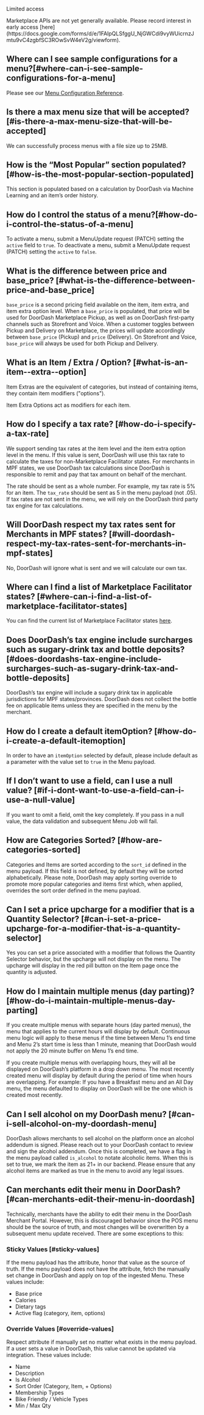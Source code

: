 Limited access

<Warning>
Marketplace APIs are not yet generally available. Please record interest in early access [here](https://docs.google.com/forms/d/e/1FAIpQLSfggU_NjGWCdi9vyWUicrnzJmtu9vC4zgbfSC3ROwSvW4eV2g/viewform).
</Warning>

## Where can I see sample configurations for a menu?​ [#where-can-i-see-sample-configurations-for-a-menu]

Please see our [Menu Configuration Reference](https://developer.doordash.com/en-US/docs/marketplace/explainers/menu_configuration_reference).

## Is there a max menu size that will be accepted? [#is-there-a-max-menu-size-that-will-be-accepted]

We can successfully process menus with a file size up to 25MB.

## How is the “Most Popular” section populated?​ [#how-is-the-most-popular-section-populated]

This section is populated based on a calculation by DoorDash via Machine Learning and an item’s order history.

## How do I control the status of a menu?​ [#how-do-i-control-the-status-of-a-menu]

To activate a menu, submit a MenuUpdate request (PATCH) setting the `active` field to `true`. To deactivate a menu, submit a MenuUpdate request (PATCH) setting the `active` to `false`.

## What is the difference between price and base\_price? [#what-is-the-difference-between-price-and-base_price]

`base_price` is a second pricing field available on the item, item extra, and item extra option level. When a `base_price` is populated, that price will be used for DoorDash Marketplace Pickup, as well as on DoorDash first-party channels such as Storefront and Voice. When a customer toggles between Pickup and Delivery on Marketplace, the prices will update accordingly between `base_price` (Pickup) and `price` (Delivery). On Storefront and Voice, `base_price` will always be used for both Pickup and Delivery.

## What is an Item / Extra / Option? [#what-is-an-item--extra--option]



Item Extras are the equivalent of categories, but instead of containing items, they contain item modifiers ("options").

Item Extra Options act as modifiers for each item.

## How do I specify a tax rate? [#how-do-i-specify-a-tax-rate]

We support sending tax rates at the item level and the item extra option level in the menu. If this value is sent, DoorDash will use this tax rate to calculate the taxes for non-Marketplace Facilitator states. For merchants in MPF states, we use DoorDash tax calculations since DoorDash is responsible to remit and pay that tax amount on behalf of the merchant.

The rate should be sent as a whole number. For example, my tax rate is 5% for an item. The `tax_rate` should be sent as 5 in the menu payload (not .05). If tax rates are not sent in the menu, we will rely on the DoorDash third party tax engine for tax calculations.

## Will DoorDash respect my tax rates sent for Merchants in MPF states? [#will-doordash-respect-my-tax-rates-sent-for-merchants-in-mpf-states]

No, DoorDash will ignore what is sent and we will calculate our own tax.

## Where can I find a list of Marketplace Facilitator states? [#where-can-i-find-a-list-of-marketplace-facilitator-states]

You can find the current list of Marketplace Facilitator states [here](https://help.doordash.com/merchants/s/article/Marketplace-Facilitator-FAQ?language=en_US).

## Does DoorDash’s tax engine include surcharges such as sugary-drink tax and bottle deposits? [#does-doordashs-tax-engine-include-surcharges-such-as-sugary-drink-tax-and-bottle-deposits]

DoorDash’s tax engine will include a sugary drink tax in applicable jurisdictions for MPF states/provinces. DoorDash does not collect the bottle fee on applicable items unless they are specified in the menu by the merchant.

## How do I create a default itemOption? [#how-do-i-create-a-default-itemoption]

In order to have an `itemOption` selected by default, please include default as a parameter with the value set to `true` in the Menu payload.

## If I don’t want to use a field, can I use a null value? [#if-i-dont-want-to-use-a-field-can-i-use-a-null-value]

If you want to omit a field, omit the key completely. If you pass in a null value, the data validation and subsequent Menu Job will fail.

## How are Categories Sorted? [#how-are-categories-sorted]

Categories and Items are sorted according to the `sort_id` defined in the menu payload. If this field is not defined, by default they will be sorted alphabetically. Please note, DoorDash may apply sorting override to promote more popular categories and items first which, when applied, overrides the sort order defined in the menu payload.

## Can I set a price upcharge for a modifier that is a Quantity Selector? [#can-i-set-a-price-upcharge-for-a-modifier-that-is-a-quantity-selector]

Yes you can set a price associated with a modifier that follows the Quantity Selector behavior, but the upcharge will not display on the menu. The upcharge will display in the red pill button on the Item page once the quantity is adjusted.

## How do I maintain multiple menus (day parting)? [#how-do-i-maintain-multiple-menus-day-parting]

If you create multiple menus with separate hours (day parted menus), the menu that applies to the current hours will display by default. Continuous menu logic will apply to these menus if the time between Menu 1’s end time and Menu 2’s start time is less than 1 minute, meaning that DoorDash would not apply the 20 minute buffer on Menu 1’s end time.

If you create multiple menus with overlapping hours, they will all be displayed on DoorDash’s platform in a drop down menu. The most recently created menu will display by default during the period of time when hours are overlapping. For example: If you have a Breakfast menu and an All Day menu, the menu defaulted to display on DoorDash will be the one which is created most recently.

## Can I sell alcohol on my DoorDash menu? [#can-i-sell-alcohol-on-my-doordash-menu]

DoorDash allows merchants to sell alcohol on the platform once an alcohol addendum is signed. Please reach out to your DoorDash contact to review and sign the alcohol addendum. Once this is completed, we have a flag in the menu payload called `is_alcohol` to notate alcoholic items. When this is set to true, we mark the item as 21+ in our backend. Please ensure that any alcohol items are marked as true in the menu to avoid any legal issues.

## Can merchants edit their menu in DoorDash? [#can-merchants-edit-their-menu-in-doordash]

Technically, merchants have the ability to edit their menu in the DoorDash Merchant Portal. However, this is discouraged behavior since the POS menu should be the source of truth, and most changes will be overwritten by a subsequent menu update received. There are some exceptions to this:

### Sticky Values [#sticky-values]

If the menu payload has the attribute, honor that value as the source of truth. If the menu payload does not have the attribute, fetch the manually set change in DoorDash and apply on top of the ingested Menu. These values include:

* Base price
* Calories
* Dietary tags
* Active flag (category, item, options)

### Override Values [#override-values]

Respect attribute if manually set no matter what exists in the menu payload. If a user sets a value in DoorDash, this value cannot be updated via integration. These values include:

* Name
* Description
* Is Alcohol
* Sort Order (Category, Item, + Options)
* Membership Types
* Bike Friendly / Vehicle Types
* Min / Max Qty

